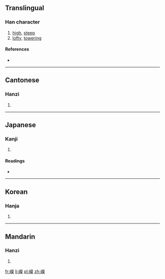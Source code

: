 {{also|嵘}}
==Translingual==

===Han character===
{{Han char|rn=46|rad=山|as=14|sn=17|four=2979<sub>4</sub>|canj=山火火木 (UFFD)}}

# [[high]], [[steep]]
# [[lofty]], [[towering]]

====References====
* {{Han ref|kx=0321.120|dkj=08548|dj=0621.210|hdz=10803.100|uh=5DB8|ud=23992|bh=C0AF|bd=49327}}

----

==Cantonese==

===Hanzi===
{{yue-hanzi|jyut=|y=wing4|sim=嵘}}

# {{defn|lang=yue|sort=山14}}

----

==Japanese==

===Kanji===
{{ja-kanji|grade=|rs=山14}}

# {{defn|lang=ja|sort=山14}}

====Readings====
* {{ja-readings|on=[[こう]] (kō), [[おう]] (ō), [[えい]] (ei), [[よう]] (yō)|kun=[[けわしい]] (kewashii)}}

----

==Korean==

===Hanja===
{{ko-hanja|hangeul=영|rv=yeong|mr=yŏng}}

# {{defn|lang=ko|sort=山14}}

----

==Mandarin==

===Hanzi===
{{cmn-hanzi|sim=嵘|pin=[[róng]] ([[rong2]]), [[xù]] ([[xu4]]), [[yǔ]] ([[yu3]])|wg=jung<sup>2</sup>, hsü<sup>4</sup>, yü<sup>3</sup>}}

# {{defn|lang=cmn|sort=山14}}

[[fr:嶸]]
[[li:嶸]]
[[pl:嶸]]
[[zh:嶸]]